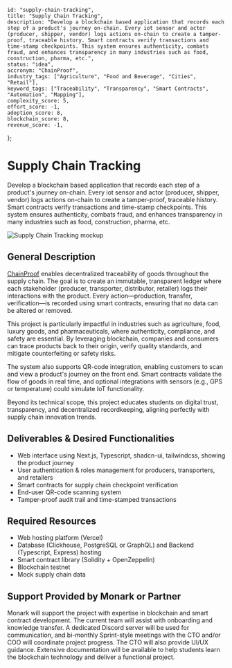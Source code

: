     id: "supply-chain-tracking",
    title: "Supply Chain Tracking",
    description: "Develop a blockchain based application that records each step of a product's journey on-chain. Every iot sensor and actor (producer, shipper, vendor) logs actions on-chain to create a tamper-proof, traceable history. Smart contracts verify transactions and time-stamp checkpoints. This system ensures authenticity, combats fraud, and enhances transparency in many industries such as food, construction, pharma, etc.",
    status: "idea",
    accronym: "ChainProof",
    industry_tags: ["Agriculture", "Food and Beverage", "Cities", "Retail"],
    keyword_tags: ["Traceability", "Transparency", "Smart Contracts", "Automation", "Mapping"],
    complexity_score: 5,
    effort_score: -1,
    adoption_score: 8,
    blockchain_score: 8,
    revenue_score: -1,
};

# Supply Chain Tracking

Develop a blockchain based application that records each step of a product's journey on-chain. Every iot sensor and actor (producer, shipper, vendor) logs actions on-chain to create a tamper-proof, traceable history. Smart contracts verify transactions and time-stamp checkpoints. This system ensures authenticity, combats fraud, and enhances transparency in many industries such as food, construction, pharma, etc.

![Supply Chain Tracking mockup](/images/project/supply-chain-tracking.jpg)

## General Description

[ChainProof](https://chainproof.monark.io) enables decentralized traceability of goods throughout the supply chain. The goal is to create an immutable, transparent ledger where each stakeholder (producer, transporter, distributor, retailer) logs their interactions with the product. Every action—production, transfer, verification—is recorded using smart contracts, ensuring that no data can be altered or removed.

This project is particularly impactful in industries such as agriculture, food, luxury goods, and pharmaceuticals, where authenticity, compliance, and safety are essential. By leveraging blockchain, companies and consumers can trace products back to their origin, verify quality standards, and mitigate counterfeiting or safety risks.

The system also supports QR-code integration, enabling customers to scan and view a product's journey on the front end. Smart contracts validate the flow of goods in real time, and optional integrations with sensors (e.g., GPS or temperature) could simulate IoT functionality.

Beyond its technical scope, this project educates students on digital trust, transparency, and decentralized recordkeeping, aligning perfectly with supply chain innovation trends.

## Deliverables & Desired Functionalities

- Web interface using Next.js, Typescript, shadcn-ui, tailwindcss, showing the product journey
- User authentication & roles management for producers, transporters, and retailers
- Smart contracts for supply chain checkpoint verification
- End-user QR-code scanning system
- Tamper-proof audit trail and time-stamped transactions

## Required Resources

- Web hosting platform (Vercel)
- Database (Clickhouse, PostgreSQL or GraphQL) and Backend (Typescript, Express) hosting
- Smart contract library (Solidity + OpenZeppelin)
- Blockchain testnet
- Mock supply chain data

## Support Provided by Monark or Partner

Monark will support the project with expertise in blockchain and smart contract development. The current team will assist with onboarding and knowledge transfer. A dedicated Discord server will be used for communication, and bi-monthly Sprint-style meetings with the CTO and/or COO will coordinate project progress. The CTO will also provide UI/UX guidance. Extensive documentation will be available to help students learn the blockchain technology and deliver a functional project.